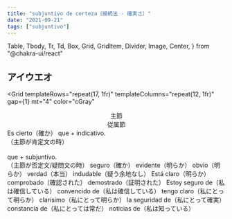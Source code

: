 ```yaml
---
title: "subjuntivo de certeza（接続法 - 確実さ）"
date: "2021-09-21"
tags: ["subjuntivo"]
---
```


  Table,
  Tbody,
  Tr,
  Td,
  Box,
  Grid,
  GridItem,
  Divider,
  Image,
  Center,
} from "@chakra-ui/react"

## アイウエオ

<Grid
  templateRows="repeat(17, 1fr)"
  templateColumns="repeat(12, 1fr)"
  gap={1}
  mt="4"
  color="cGray"
>
  <Center as={GridItem} rowSpan={1} colSpan={7} bg="cYellow2">
    主節
  </Center>
  <Center as={GridItem} rowSpan={1} colSpan={5} bg="cYellow2">
    従属節
  </Center>
  <GridItem rowSpan={6} colSpan={2} bg="cYellow2" p="2">
    Es
  </GridItem>
  <GridItem rowSpan={1} colSpan={5} bg="cYellow2" p="2">
    cierto（確か）
  </GridItem>
  <GridItem rowSpan={16} colSpan={5} bg="cYellow2" p="2">
    que + indicativo.
    <br />
    （主節が肯定文の時）
    <br />
    <br /> que + subjuntivo.
    <br />
    （主節が否定文/疑問文の時）
  </GridItem>
  <GridItem rowSpan={1} colSpan={5} bg="cYellow2" p="2">
    seguro（確か）
  </GridItem>
  <GridItem rowSpan={1} colSpan={5} bg="cYellow2" p="2">
    evidente（明らか）
  </GridItem>
  <GridItem rowSpan={1} colSpan={5} bg="cYellow2" p="2">
    obvio（明らか）
  </GridItem>
  <GridItem rowSpan={1} colSpan={5} bg="cYellow2" p="2">
    verdad（本当）
  </GridItem>
  <GridItem rowSpan={1} colSpan={5} bg="cYellow2" p="2">
    indudable（疑う余地なし）
  </GridItem>
  <GridItem rowSpan={3} colSpan={2} bg="cYellow2" p="2">
    Está
  </GridItem>
  <GridItem rowSpan={1} colSpan={5} bg="cYellow2" p="2">
    claro（明らか）
  </GridItem>
  <GridItem rowSpan={1} colSpan={5} bg="cYellow2" p="2">
    comprobado（確認された）
  </GridItem>
  <GridItem rowSpan={1} colSpan={5} bg="cYellow2" p="2">
    demostrado（証明された）
  </GridItem>
  <GridItem rowSpan={2} colSpan={2} bg="cYellow2" p="2">
    Estoy
  </GridItem>
  <GridItem rowSpan={1} colSpan={5} bg="cYellow2" p="2">
    seguro de（私は確信している）
  </GridItem>
  <GridItem rowSpan={1} colSpan={5} bg="cYellow2" p="2">
    convencido de（私は確信している）
  </GridItem>
  <GridItem rowSpan={5} colSpan={2} bg="cYellow2" p="2">
    tengo
  </GridItem>
  <GridItem rowSpan={1} colSpan={5} bg="cYellow2" p="2">
    claro（私にとって明らか）
  </GridItem>
  <GridItem rowSpan={1} colSpan={5} bg="cYellow2" p="2">
    clarísimo（私にとって明らか）
  </GridItem>
  <GridItem rowSpan={1} colSpan={5} bg="cYellow2" p="2">
    la seguridad de（私にとって確実）
  </GridItem>
  <GridItem rowSpan={1} colSpan={5} bg="cYellow2" p="2">
    constancia de（私にとっては常だ）
  </GridItem>
  <GridItem rowSpan={1} colSpan={5} bg="cYellow2" p="2">
    noticias de（私は知っている）
  </GridItem>
</Grid>
